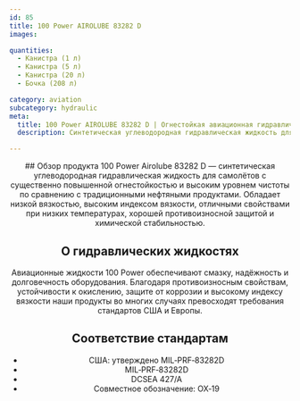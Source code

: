 ```yaml
---
id: 85
title: 100 Power AIROLUBE 83282 D
images:

quantities:
  - Канистра (1 л)
  - Канистра (5 л)
  - Канистра (20 л)
  - Бочка (208 л)

category: aviation
subcategory: hydraulic
meta:
  title: 100 Power AIROLUBE 83282 D | Огнестойкая авиационная гидравлическая жидкость MIL‑PRF‑83282D
  description: Синтетическая углеводородная гидравлическая жидкость для авиации с повышенной огнестойкостью и высоким уровнем чистоты, низкой вязкостью и отличными низкотемпературными свойствами. Соответствует MIL‑PRF‑83282D и DCSEA 427/A.

---
```


<Header>
  ## Обзор продукта
  100 Power Airolube 83282 D — синтетическая углеводородная гидравлическая жидкость для самолётов с существенно повышенной огнестойкостью и высоким уровнем чистоты по сравнению с традиционными нефтяными продуктами. Обладает низкой вязкостью, высоким индексом вязкости, отличными свойствами при низких температурах, хорошей противоизносной защитой и химической стабильностью.

  ## О гидравлических жидкостях
  Авиационные жидкости 100 Power обеспечивают смазку, надёжность и долговечность оборудования. Благодаря противоизносным свойствам, устойчивости к окислению, защите от коррозии и высокому индексу вязкости наши продукты во многих случаях превосходят требования стандартов США и Европы.

  ## Соответствие стандартам
  - США: утверждено MIL‑PRF‑83282D
  - MIL‑PRF‑83282D
  - DCSEA 427/A
  - Совместное обозначение: OX‑19

</Header>
